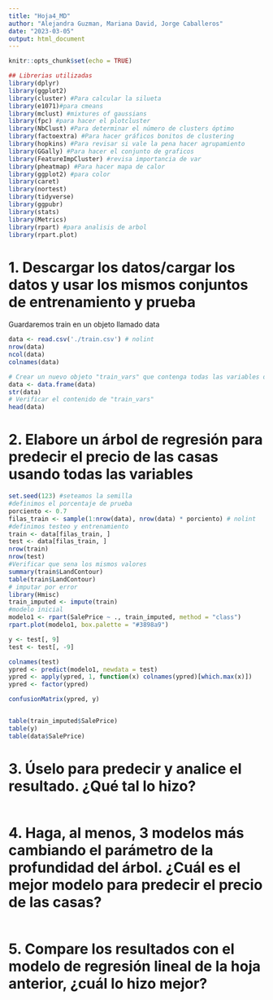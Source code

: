 ---
title: "Hoja4_MD"
author: "Alejandra Guzman, Mariana David, Jorge Caballeros"
date: "2023-03-05"
output: html_document
---

```{r setup, include=FALSE}
knitr::opts_chunk$set(echo = TRUE)
```


```{r, include=FALSE}
## Librerias utilizadas
library(dplyr)
library(ggplot2)
library(cluster) #Para calcular la silueta
library(e1071)#para cmeans
library(mclust) #mixtures of gaussians
library(fpc) #para hacer el plotcluster
library(NbClust) #Para determinar el número de clusters óptimo
library(factoextra) #Para hacer gráficos bonitos de clustering
library(hopkins) #Para revisar si vale la pena hacer agrupamiento
library(GGally) #Para hacer el conjunto de graficos
library(FeatureImpCluster) #revisa importancia de var
library(pheatmap) #Para hacer mapa de calor
library(ggplot2) #para color
library(caret)
library(nortest)
library(tidyverse)
library(ggpubr)
library(stats)
library(Metrics)
library(rpart) #para analisis de arbol
library(rpart.plot)
```

# 1. Descargar los datos/cargar los datos y usar los mismos conjuntos de entrenamiento y prueba  
Guardaremos train en un objeto llamado data
```{r}
data <- read.csv('./train.csv') # nolint
nrow(data)
ncol(data)
colnames(data)

# Crear un nuevo objeto "train_vars" que contenga todas las variables de "train"
data <- data.frame(data)
str(data)
# Verificar el contenido de "train_vars"
head(data)
```

# 2. Elabore un árbol de regresión para predecir el precio de las casas usando todas las variables
```{r}
set.seed(123) #seteamos la semilla
#definimos el porcentaje de prueba
porciento <- 0.7
filas_train <- sample(1:nrow(data), nrow(data) * porciento) # nolint
#definimos testeo y entrenamiento
train <- data[filas_train, ]
test <- data[filas_train, ]
nrow(train)
nrow(test)
#Verificar que sena los mismos valores
summary(train$LandContour)
table(train$LandContour)
# imputar por error
library(Hmisc)
train_imputed <- impute(train)
#modelo inicial
modelo1 <- rpart(SalePrice ~ ., train_imputed, method = "class")
rpart.plot(modelo1, box.palette = "#3898a9")

y <- test[, 9]
test <- test[, -9]

colnames(test)
ypred <- predict(modelo1, newdata = test)
ypred <- apply(ypred, 1, function(x) colnames(ypred)[which.max(x)])
ypred <- factor(ypred)

confusionMatrix(ypred, y)


table(train_imputed$SalePrice)
table(y)
table(data$SalePrice)
```

# 3. Úselo para predecir y analice el resultado. ¿Qué tal lo hizo? 
```{r}

```
# 4. Haga, al menos, 3 modelos más cambiando el parámetro de la profundidad del árbol. ¿Cuál es el mejor modelo para predecir el precio de las casas? 
```{r}

```
# 5. Compare los resultados con el modelo de regresión lineal de la hoja anterior, ¿cuál lo hizo mejor? 
```{r}

```